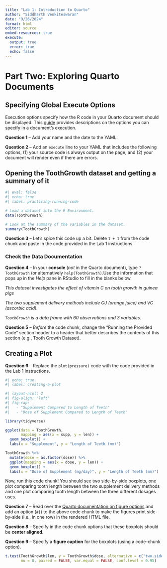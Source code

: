 ```yaml
---
title: "Lab 1: Introduction to Quarto"
author: "Siddharth Venkiteswaran"
date: "9/26/2024"
format: html
editor: source
embed-resources: true
execute:
  output: true
  error: true
  echo: false
---
```


# Part Two: Exploring Quarto Documents

## Specifying Global Execute Options

Execution options specify how the R code in your Quarto document should be
displayed. This [guide](https://quarto.org/docs/computations/execution-options.html)
provides descriptions on the options you can specify in a document's execution.

**Question 1** -- Add your name and the date to the YAML. 

**Question 2** -- Add an `execute` line to your YAML that includes the following
options, (1) your source code is always output on the page, and (2) your
document will render even if there are errors.

## Opening the ToothGrowth dataset and getting a summary of it

```r
#| eval: false
#| echo: true
#| label: practicing-running-code

# Load a dataset into the R Environment.
data(ToothGrowth)

# Look at the summary of the variables in the dataset.
summary(ToothGrowth)
```

**Question 3** -- Let's spice this code up a bit. Delete `1 + 1` from the code
chunk and paste in the code provided in the Lab 1 instructions. 

### Check the Data Documentation

**Question 4** -- In your **console** (*not* in the Quarto document), type
`?ToothGrowth` (or alternatively `help(ToothGrowth)`.Use the information that
pops up in the *Help* pane in RStudio to fill in the blanks below. 

*This dataset investigates the effect of vitamin C on tooth growth in guinea pigs*

*The two supplement delivery methods include OJ (orange juice) and VC (ascorbic acid).*

*`ToothGrowth` is a data frame with 60 observations and 3 variables.*

**Question 5** -- *Before* the code chunk, change the "Running the Provided
Code" section header to a header that better describes the contents of this
section (e.g., Tooth Growth Dataset).

## Creating a Plot

**Question 6** -- Replace the `plot(pressure)` code with the code provided in the Lab 1 instructions.

```r
#| echo: true
#| label: creating-a-plot

#| layout-ncol: 2
#| fig-align: "left"
#| fig-cap: 
#|   - "Supplement Compared to Length of Teeth"
#|   - "Dose of Supplement Compared to Length of Teeth"

library(tidyverse)

ggplot(data = ToothGrowth, 
       mapping = aes(x = supp, y = len)) +
  geom_boxplot() +
  labs(x = "Supplement", y = "Length of Teeth (mm)")

ToothGrowth %>% 
  mutate(dose = as.factor(dose)) %>% 
  ggplot(mapping = aes(x = dose, y = len)) +
  geom_boxplot() +
  labs(x = "Dose of Supplement (mg/day)", y = "Length of Teeth (mm)")
```

Now, run this code chunk! You should see two side-by-side boxplots, one plot
comparing tooth length between the two supplement delivery methods and one plot
comparing tooth length between the three different dosages uses. 

**Question 7** -- Read over the [Quarto documentation on figure options](https://quarto.org/docs/authoring/figures.html#computations)
and add an option (`#|`) to the above code chunk to make the figures print
side-by-side (i.e., in one row) in the rendered HTML file. 

**Question 8** -- Specify in the code chunk options that these boxplots 
should be **center aligned**.

**Question 9** -- Specify a **figure caption** for the boxplots (using a
code-chunk option).

```r
t.test(ToothGrowth$len, y = ToothGrowth$dose, alternative = c("two.sided", "less", "greater"), 
       mu = 0, paired = FALSE, var.equal = FALSE, conf.level = 0.95)
```



